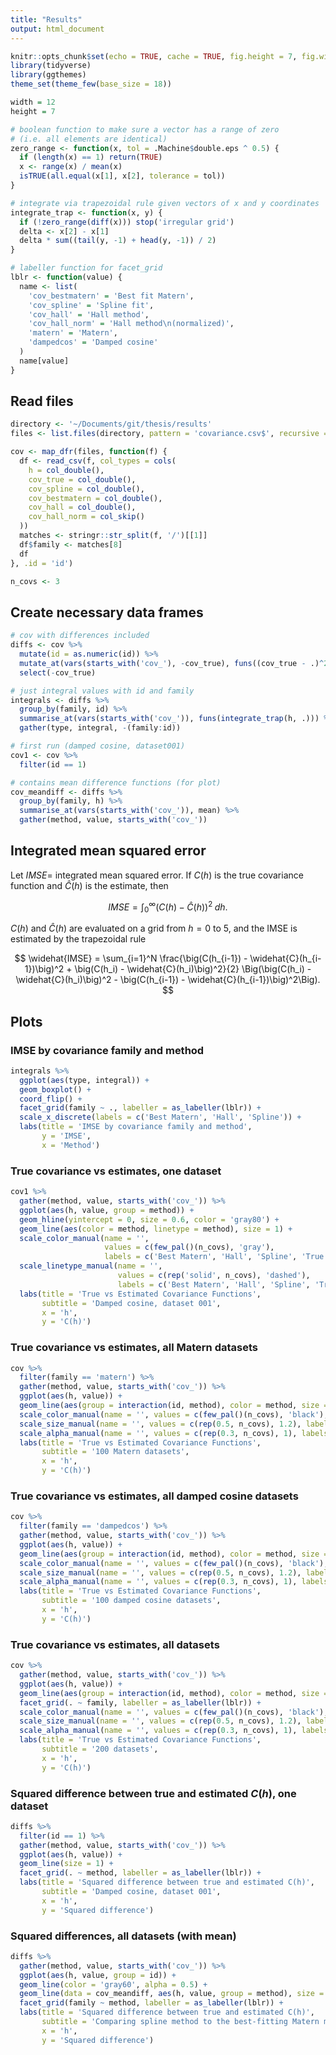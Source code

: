 ```yaml
---
title: "Results"
output: html_document
---
```


```r
knitr::opts_chunk$set(echo = TRUE, cache = TRUE, fig.height = 7, fig.width = 12)
library(tidyverse)
library(ggthemes)
theme_set(theme_few(base_size = 18))

width = 12
height = 7

# boolean function to make sure a vector has a range of zero
# (i.e. all elements are identical)
zero_range <- function(x, tol = .Machine$double.eps ^ 0.5) {
  if (length(x) == 1) return(TRUE)
  x <- range(x) / mean(x)
  isTRUE(all.equal(x[1], x[2], tolerance = tol))
}

# integrate via trapezoidal rule given vectors of x and y coordinates
integrate_trap <- function(x, y) {
  if (!zero_range(diff(x))) stop('irregular grid')
  delta <- x[2] - x[1]
  delta * sum((tail(y, -1) + head(y, -1)) / 2)
}

# labeller function for facet_grid
lblr <- function(value) {
  name <- list(
    'cov_bestmatern' = 'Best fit Matern',
    'cov_spline' = 'Spline fit',
    'cov_hall' = 'Hall method',
    'cov_hall_norm' = 'Hall method\n(normalized)',
    'matern' = 'Matern',
    'dampedcos' = 'Damped cosine'
  )
  name[value]
}
```

## Read files

```r
directory <- '~/Documents/git/thesis/results'
files <- list.files(directory, pattern = 'covariance.csv$', recursive = TRUE, full.names = TRUE)

cov <- map_dfr(files, function(f) {
  df <- read_csv(f, col_types = cols(
    h = col_double(),
    cov_true = col_double(),
    cov_spline = col_double(),
    cov_bestmatern = col_double(),
    cov_hall = col_double(),
    cov_hall_norm = col_skip()
  ))
  matches <- stringr::str_split(f, '/')[[1]]
  df$family <- matches[8]
  df
}, .id = 'id')

n_covs <- 3
```

## Create necessary data frames

```r
# cov with differences included
diffs <- cov %>% 
  mutate(id = as.numeric(id)) %>%
  mutate_at(vars(starts_with('cov_'), -cov_true), funs((cov_true - .)^2)) %>% 
  select(-cov_true)

# just integral values with id and family
integrals <- diffs %>% 
  group_by(family, id) %>% 
  summarise_at(vars(starts_with('cov_')), funs(integrate_trap(h, .))) %>% 
  gather(type, integral, -(family:id))

# first run (damped cosine, dataset001)
cov1 <- cov %>% 
  filter(id == 1)

# contains mean difference functions (for plot)
cov_meandiff <- diffs %>% 
  group_by(family, h) %>%
  summarise_at(vars(starts_with('cov_')), mean) %>% 
  gather(method, value, starts_with('cov_'))
```

## Integrated mean squared error

Let $IMSE =$ integrated mean squared error. If $C(h)$ is the true covariance function and $\widehat{C}(h)$ is the estimate, then

$$
IMSE = \int_0^\infty \Big(C(h) - \widehat{C}(h)\Big)^2 \; dh.
$$

$C(h)$ and $\widehat{C}(h)$ are evaluated on a grid from $h = 0$ to 5, and the IMSE is estimated by the trapezoidal rule

$$
\widehat{IMSE} = \sum_{i=1}^N \frac{\big(C(h_{i-1}) - \widehat{C}(h_{i-1})\big)^2 + \big(C(h_i) - \widehat{C}(h_i)\big)^2}{2} \Big(\big(C(h_i) - \widehat{C}(h_i)\big)^2 - \big(C(h_{i-1}) - \widehat{C}(h_{i-1})\big)^2\Big).
$$

## Plots

### IMSE by covariance family and method

```r
integrals %>% 
  ggplot(aes(type, integral)) +
  geom_boxplot() +
  coord_flip() +
  facet_grid(family ~ ., labeller = as_labeller(lblr)) +
  scale_x_discrete(labels = c('Best Matern', 'Hall', 'Spline')) +
  labs(title = 'IMSE by covariance family and method',
       y = 'IMSE',
       x = 'Method')
```

### True covariance vs estimates, one dataset

```r
cov1 %>% 
  gather(method, value, starts_with('cov_')) %>%
  ggplot(aes(h, value, group = method)) +
  geom_hline(yintercept = 0, size = 0.6, color = 'gray80') +
  geom_line(aes(color = method, linetype = method), size = 1) +
  scale_color_manual(name = '',
                     values = c(few_pal()(n_covs), 'gray'),
                     labels = c('Best Matern', 'Hall', 'Spline', 'True')) +
  scale_linetype_manual(name = '',
                        values = c(rep('solid', n_covs), 'dashed'),
                        labels = c('Best Matern', 'Hall', 'Spline', 'True')) +
  labs(title = 'True vs Estimated Covariance Functions',
       subtitle = 'Damped cosine, dataset 001',
       x = 'h',
       y = 'C(h)')
```

### True covariance vs estimates, all Matern datasets

```r
cov %>% 
  filter(family == 'matern') %>%
  gather(method, value, starts_with('cov_')) %>% 
  ggplot(aes(h, value)) +
  geom_line(aes(group = interaction(id, method), color = method, size = method, alpha = method)) +
  scale_color_manual(name = '', values = c(few_pal()(n_covs), 'black'), labels = c('Best Matern', 'Hall', 'Spline', 'True')) +
  scale_size_manual(name = '', values = c(rep(0.5, n_covs), 1.2), labels = c('Best Matern', 'Hall', 'Spline', 'True')) +
  scale_alpha_manual(name = '', values = c(rep(0.3, n_covs), 1), labels = c('Best Matern', 'Hall', 'Spline', 'True')) +
  labs(title = 'True vs Estimated Covariance Functions',
       subtitle = '100 Matern datasets',
       x = 'h',
       y = 'C(h)')
```

### True covariance vs estimates, all damped cosine datasets

```r
cov %>% 
  filter(family == 'dampedcos') %>%
  gather(method, value, starts_with('cov_')) %>% 
  ggplot(aes(h, value)) +
  geom_line(aes(group = interaction(id, method), color = method, size = method, alpha = method)) +
  scale_color_manual(name = '', values = c(few_pal()(n_covs), 'black'), labels = c('Best Matern', 'Hall', 'Spline', 'True')) +
  scale_size_manual(name = '', values = c(rep(0.5, n_covs), 1.2), labels = c('Best Matern', 'Hall', 'Spline', 'True')) +
  scale_alpha_manual(name = '', values = c(rep(0.3, n_covs), 1), labels = c('Best Matern', 'Hall', 'Spline', 'True')) +
  labs(title = 'True vs Estimated Covariance Functions',
       subtitle = '100 damped cosine datasets',
       x = 'h',
       y = 'C(h)')
```

### True covariance vs estimates, all datasets

```r
cov %>% 
  gather(method, value, starts_with('cov_')) %>% 
  ggplot(aes(h, value)) +
  geom_line(aes(group = interaction(id, method), color = method, size = method, alpha = method)) +
  facet_grid(. ~ family, labeller = as_labeller(lblr)) +
  scale_color_manual(name = '', values = c(few_pal()(n_covs), 'black'), labels = c('Best Matern', 'Hall', 'Spline', 'True')) +
  scale_size_manual(name = '', values = c(rep(0.5, n_covs), 1.2), labels = c('Best Matern', 'Hall', 'Spline', 'True')) +
  scale_alpha_manual(name = '', values = c(rep(0.3, n_covs), 1), labels = c('Best Matern', 'Hall', 'Spline', 'True')) +
  labs(title = 'True vs Estimated Covariance Functions',
       subtitle = '200 datasets',
       x = 'h',
       y = 'C(h)')
```

### Squared difference between true and estimated $C(h)$, one dataset

```r
diffs %>% 
  filter(id == 1) %>% 
  gather(method, value, starts_with('cov_')) %>% 
  ggplot(aes(h, value)) +
  geom_line(size = 1) +
  facet_grid(. ~ method, labeller = as_labeller(lblr)) +
  labs(title = 'Squared difference between true and estimated C(h)',
       subtitle = 'Damped cosine, dataset 001',
       x = 'h',
       y = 'Squared difference')
```

### Squared differences, all datasets (with mean)

```r
diffs %>% 
  gather(method, value, starts_with('cov_')) %>% 
  ggplot(aes(h, value, group = id)) +
  geom_line(color = 'gray60', alpha = 0.5) +
  geom_line(data = cov_meandiff, aes(h, value, group = method), size = 1) +
  facet_grid(family ~ method, labeller = as_labeller(lblr)) +
  labs(title = 'Squared difference between true and estimated C(h)',
       subtitle = 'Comparing spline method to the best-fitting Matern model',
       x = 'h',
       y = 'Squared difference')
```

